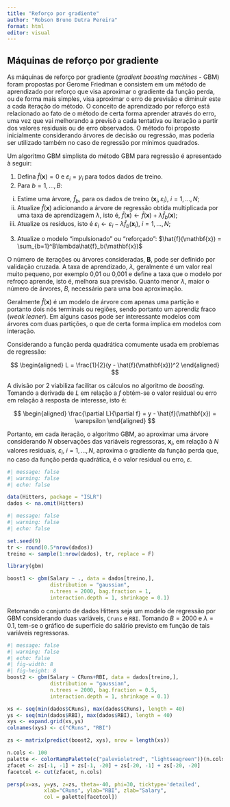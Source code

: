 ---
title: "Reforço por gradiente"
author: "Robson Bruno Dutra Pereira"
format: html
editor: visual
---

## Máquinas de reforço por gradiente

As máquinas de reforço por gradiente (*gradient boosting machines* - GBM) foram propostas por Gerome Friedman e consistem em um método de aprendizado por reforço que visa aproximar o gradiente da função perda, ou de forma mais simples, visa aproximar o erro de previsão e diminuir este a cada iteração do método. O conceito de aprendizado por reforço está relacionado ao fato de o método de certa forma aprender através do erro, uma vez que vai melhorando a previsõ a cada tentativa ou iteração a partir dos valores residuais ou de erro observados. O método foi proposto inicialmente considerando árvores de decisão ou regressão, mas poderia ser utilizado também no caso de regressão por mínimos quadrados.

Um algoritmo GBM simplista do método GBM para regressão é apresentado à seguir:

1.  Defina $\hat{f}(\mathbf{x})=0$ e $\varepsilon_i = y_i$ para todos dados de treino.
2.  Para $b=1,...,B$:
  i)  Estime uma árvore, $\hat{f}_b$, para os dados de treino $(\mathbf{x}_i,\varepsilon_i)$, $i=1,...,N$;
  ii) Atualize $\hat{f}(\mathbf{x})$ adicionando a árvore de regressão obtida multiplicada por uma taxa de aprendizagem $\lambda$, isto é, $\hat{f}(\mathbf{x}) \leftarrow \hat{f}(\mathbf{x}) + \lambda\hat{f}_b(\mathbf{x})$;
  iii) Atualize os resíduos, isto é $\varepsilon_i \leftarrow \varepsilon_i - \lambda\hat{f}_b(\mathbf{x}_i)$, $i=1,...,N$;
3.  Atualize o modelo "impulsionado" ou "reforçado": $\hat{f}(\mathbf{x}) = \sum_{b=1}^B\lambda\hat{f}_b(\mathbf{x})$

O número de iterações ou árvores consideradas, $\mathbf{B}$, pode ser definido por validação cruzada. A taxa de aprendizado, $\lambda$, geralmente é um valor real muito pequeno, por exemplo 0,01 ou 0,001 e define a taxa que o modelo por refroço aprende, isto é, melhora sua previsão. Quanto menor $\lambda$, maior o número de árvores, $B$, necessário para uma boa aproximação.

Geralmente $\hat{f}(\mathbf{x})$ é um modelo de árvore com apenas uma partição e portanto dois nós terminais ou regiões, sendo portanto um aprendiz fraco (*weak leaner*). Em alguns casos pode ser interessante modelos com árvores com duas partições, o que de certa forma implica em modelos com interação.

Considerando a função perda quadrática comumente usada em problemas de regressão:

$$
\begin{aligned}
L = \frac{1}{2}(y - \hat{f}(\mathbf{x}))^2
\end{aligned}
$$ 

A divisão por 2 viabiliza facilitar os cálculos no algoritmo de *boosting*. Tomando a derivada de $L$ em relação a $f$ obtém-se o valor residual ou erro em relação à resposta de interesse, isto é:

$$
\begin{aligned}
\frac{\partial L}{\partial f} = y - \hat{f}(\mathbf{x}) = \varepsilon
\end{aligned}
$$

Portanto, em cada iteração, o algoritmo GBM, ao aproximar uma árvore considerando $N$ observações das variáveis regressoras, $\mathbf{x}_i$, em relação à $N$ valores residuais, $\varepsilon_i$, $i=1,...,N$, aproxima o gradiente da função perda que, no caso da função perda quadrática, é o valor residual ou erro, $\varepsilon$.

```{r}
#| message: false
#| warning: false
#| echo: false

data(Hitters, package = "ISLR")
dados <- na.omit(Hitters)
```

```{r}
#| message: false
#| warning: false
#| echo: false

set.seed(9)
tr <- round(0.5*nrow(dados))
treino <- sample(1:nrow(dados), tr, replace = F)

library(gbm)

boost1 <- gbm(Salary ~ ., data = dados[treino,],
              distribution = "gaussian", 
              n.trees = 2000, bag.fraction = 1, 
              interaction.depth = 1, shrinkage = 0.1)
```

Retomando o conjunto de dados Hitters seja um modelo de regressão por GBM considerando duas variáveis, `Cruns` e `RBI`. Tomando $B=2000$ e $\lambda=0.1$, tem-se o gráfico de superfície do salário previsto em função de tais variáveis regressoras.

```{r}
#| message: false
#| warning: false
#| echo: false
#| fig-width: 8
#| fig-height: 8
boost2 <- gbm(Salary ~ CRuns+RBI, data = dados[treino,],
              distribution = "gaussian", 
              n.trees = 2000, bag.fraction = 0.5, 
              interaction.depth = 1, shrinkage = 0.1)

xs <- seq(min(dados$CRuns), max(dados$CRuns), length = 40)
ys <- seq(min(dados$RBI), max(dados$RBI), length = 40)
xys <- expand.grid(xs,ys)
colnames(xys) <- c("CRuns", "RBI")

zs <- matrix(predict(boost2, xys), nrow = length(xs))

n.cols <- 100
palette <- colorRampPalette(c("palevioletred", "lightseagreen"))(n.cols)
zfacet <- zs[-1, -1] + zs[-1, -20] + zs[-20, -1] + zs[-20, -20]
facetcol <- cut(zfacet, n.cols)

persp(x=xs, y=ys, z=zs, theta=-40, phi=30, ticktype='detailed', 
            xlab="CRuns", ylab="RBI", zlab="Salary", 
            col = palette[facetcol])
```